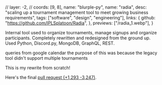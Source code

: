   // layer: -2,
  // coords: [9, 8],
  name: "blurple-py",
  name: "radia",
  desc: "scaling up a tournament management tool to meet growing business requirements",
  tags: ["software", "design", "engineering"],
  links: {
    github: "https://github.com/IPLSplatoon/Radia",
  },
  previews: ["/radia_1.webp"],
}

Internal tool used to organize tournaments, manage signups and organize participants. Completely rewritten and redesigned from the ground up. Used Python, Discord.py, MongoDB, GraphQL, REST.

queries from google calendar
the purpose of this was because the legacy tool didn't support multiple tournaments

This is my rewrite from scratch!

Here's the final [pull request <span class="text-slate-600">(<span class="text-green-500">+1,293</span> <span class="text-red-500">-3,247</span>)</span>](https://github.com/IPLSplatoon/Radia/pull/1).
